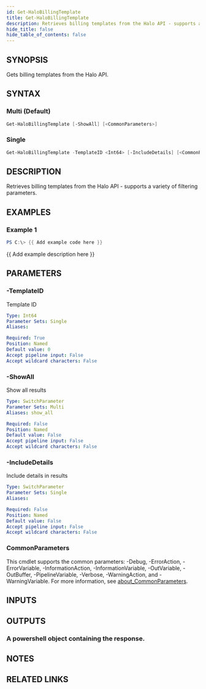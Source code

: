 ```yaml
---
id: Get-HaloBillingTemplate
title: Get-HaloBillingTemplate
description: Retrieves billing templates from the Halo API - supports a variety of filtering parameters.
hide_title: false
hide_table_of_contents: false
---
```


## SYNOPSIS

Gets billing templates from the Halo API.

## SYNTAX

### Multi (Default)

```powershell
Get-HaloBillingTemplate [-ShowAll] [<CommonParameters>]
```

### Single

```powershell
Get-HaloBillingTemplate -TemplateID <Int64> [-IncludeDetails] [<CommonParameters>]
```

## DESCRIPTION

Retrieves billing templates from the Halo API - supports a variety of filtering parameters.

## EXAMPLES

### Example 1

```powershell
PS C:\> {{ Add example code here }}
```

{{ Add example description here }}

## PARAMETERS

### -TemplateID

Template ID

```yaml
Type: Int64
Parameter Sets: Single
Aliases:

Required: True
Position: Named
Default value: 0
Accept pipeline input: False
Accept wildcard characters: False
```

### -ShowAll

Show all results

```yaml
Type: SwitchParameter
Parameter Sets: Multi
Aliases: show_all

Required: False
Position: Named
Default value: False
Accept pipeline input: False
Accept wildcard characters: False
```

### -IncludeDetails

Include details in results

```yaml
Type: SwitchParameter
Parameter Sets: Single
Aliases:

Required: False
Position: Named
Default value: False
Accept pipeline input: False
Accept wildcard characters: False
```

### CommonParameters

This cmdlet supports the common parameters: -Debug, -ErrorAction, -ErrorVariable, -InformationAction, -InformationVariable, -OutVariable, -OutBuffer, -PipelineVariable, -Verbose, -WarningAction, and -WarningVariable. For more information, see [about_CommonParameters](http://go.microsoft.com/fwlink/?LinkID=113216).

## INPUTS

## OUTPUTS

### A powershell object containing the response.

## NOTES

## RELATED LINKS
